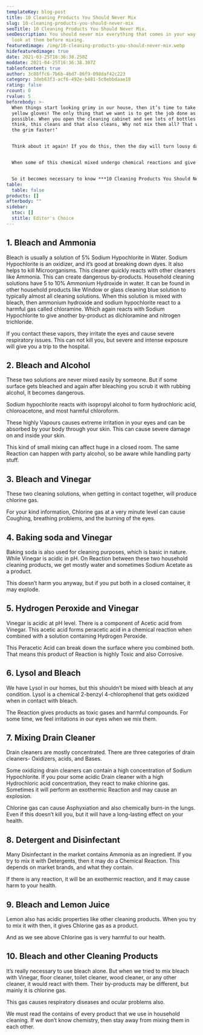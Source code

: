 ```yaml
---
templateKey: blog-post
title: 10 Cleaning Products You Should Never Mix
slug: 10-cleaning-products-you-should-never-mix
seoTitle: 10 Cleaning Products You Should Never Mix.
seoDescription: You should never mix everything that comes in your way. Have a
  look at them before mixing.
featuredimage: /img/10-cleaning-products-you-should-never-mix.webp
hidefeaturedimage: true
date: 2021-03-25T16:36:38.258Z
moddate: 2021-04-25T16:36:38.307Z
tableofcontent: true
author: 3c88ffc6-7b6b-4bd7-86f9-098daf42c223
category: 3deb63f3-acf6-492e-b481-5c8ebbdaae18
rating: false
rcount: 0
rvalue: 5
beforebody: >-
  When things start looking grimy in our house, then it’s time to take out our
  yellow gloves! The only thing that we want is to get the job done as soon as
  possible. When you open the cleaning cabinet and see lots of bottles and
  think, this cleans and that also cleans, Why not mix them all? That will kill
  the grim faster!’


  Think about it again! If you do this, then the day will turn lousy day even worse than this.


  When some of this chemical mixed undergo chemical reactions and give dangerous results, this does not just happen when you mix them in the bucket but also when you clean the same surface with two different cleaners one after another.


  So it becomes necessary to know ***10 Cleaning Products You Should Never Mix.*** Let’s look at it below.
table:
  table: false
products: []
afterbody: ""
sidebar:
  stoc: []
  stitle: Editor's Choice
---
```

## 1. **Bleach and Ammonia**

Bleach is usually a solution of 5% Sodium Hypochlorite in Water. Sodium Hypochlorite is an oxidizer, and it’s good at breaking down dyes. It also helps to kill Microorganisms. This cleaner quickly reacts with other cleaners like Ammonia. This can create dangerous by-products. Household cleaning solutions have 5 to 10% Ammonium Hydroxide in water. It can be found in other household products like Window or glass cleaning blue solution to typically almost all cleaning solutions. When this solution is mixed with bleach, then ammonium hydroxide and sodium hypochlorite react to a harmful gas called chloramine. Which again reacts with Sodium Hypochlorite to give another by-product as dichloramine and nitrogen trichloride.

If you contact these vapors, they irritate the eyes and cause severe respiratory issues. This can not kill you, but severe and intense exposure will give you a trip to the hospital.

## 2. **Bleach and Alcohol**

These two solutions are never mixed easily by someone. But if some surface gets bleached and again after bleaching you scrub it with rubbing alcohol, It becomes dangerous.

Sodium hypochlorite reacts with isopropyl alcohol to form hydrochloric acid, chloroacetone, and most harmful chloroform.

These highly Vapours causes extreme irritation in your eyes and can be absorbed by your body through your skin. This can cause severe damage on and inside your skin.

This kind of small mixing can affect huge in a closed room. The same Reaction can happen with party alcohol, so be aware while handling party stuff.

## 3. **Bleach and Vinegar**

These two cleaning solutions, when getting in contact together, will produce chlorine gas.

For your kind information, Chlorine gas at a very minute level can cause Coughing, breathing problems, and the burning of the eyes.

## 4. **Baking soda and Vinegar**

Baking soda is also used for cleaning purposes, which is basic in nature. While Vinegar is acidic in pH. On Reaction between these two household cleaning products, we get mostly water and sometimes Sodium Acetate as a product.

This doesn’t harm you anyway, but if you put both in a closed container, it may explode.

## 5. **Hydrogen Peroxide and Vinegar**

Vinegar is acidic at pH level. There is a component of Acetic acid from Vinegar. This acetic acid forms peracetic acid in a chemical reaction when combined with a solution containing Hydrogen Peroxide.

This Peracetic Acid can break down the surface where you combined both. That means this product of Reaction is highly Toxic and also Corrosive.

## 6. **Lysol and Bleach**

We have Lysol in our homes, but this shouldn’t be mixed with bleach at any condition. Lysol is a chemical 2-benzyl 4-chlorophenol that gets oxidized when in contact with bleach.

The Reaction gives products as toxic gases and harmful compounds. For some time, we feel irritations in our eyes when we mix them.

## 7. **Mixing Drain Cleaner**

Drain cleaners are mostly concentrated. There are three categories of drain cleaners- Oxidizers, acids, and Bases.

Some oxidizing drain cleaners can contain a high concentration of Sodium Hypochlorite. If you pour some acidic Drain cleaner with a high Hydrochloric acid concentration, they react to make chlorine gas. Sometimes it will perform an exothermic Reaction and may cause an explosion.

Chlorine gas can cause Asphyxiation and also chemically burn-in the lungs. Even if this doesn’t kill you, but it will have a long-lasting effect on your health.

## 8. **Detergent and Disinfectant**

Many Disinfectant in the market contains Ammonia as an ingredient. If you try to mix it with Detergents, then it may do a Chemical Reaction. This depends on market brands, and what they contain.

If there is any reaction, it will be an exothermic reaction, and it may cause harm to your health.

## 9. **Bleach and Lemon Juice**

Lemon also has acidic properties like other cleaning products. When you try to mix it with then, it gives Chlorine gas as a product.

And as we see above Chlorine gas is very harmful to our health.

## 10. **Bleach and other Cleaning Products**

It’s really necessary to use bleach alone. But when we tried to mix bleach with Vinegar, floor cleaner, toilet cleaner, wood cleaner, or any other cleaner, it would react with them. Their by-products may be different, but mainly it is chlorine gas.

This gas causes respiratory diseases and ocular problems also.

We must read the contains of every product that we use in household cleaning. If we don’t know chemistry, then stay away from mixing them in each other.